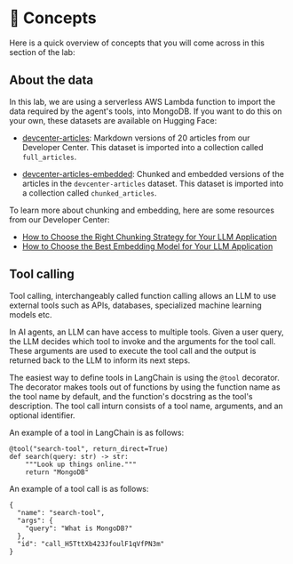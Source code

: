 # 📘 Concepts

Here is a quick overview of concepts that you will come across in this section of the lab:

## About the data

In this lab, we are using a serverless AWS Lambda function to import the data required by the agent's tools, into MongoDB. If you want to do this on your own, these datasets are available on Hugging Face:

* [devcenter-articles](https://huggingface.co/datasets/MongoDB/devcenter-articles): Markdown versions of 20 articles from our Developer Center. This dataset is imported into a collection called `full_articles`. 

* [devcenter-articles-embedded](https://huggingface.co/datasets/MongoDB/devcenter-articles-embedded): Chunked and embedded versions of the articles in the `devcenter-articles` dataset. This dataset is imported into a collection called `chunked_articles`.

To learn more about chunking and embedding, here are some resources from our Developer Center:

* [How to Choose the Right Chunking Strategy for Your LLM Application](https://www.mongodb.com/developer/products/atlas/choosing-chunking-strategy-rag/?utm_campaign=devrel&utm_medium=ai-agents-devday-workshop&utm_term=apoorva.joshi)
* [How to Choose the Best Embedding Model for Your LLM Application](https://www.mongodb.com/developer/products/atlas/choose-embedding-model-rag/?utm_campaign=devrel&utm_medium=ai-agents-devday-workshop&utm_term=apoorva.joshi)

## Tool calling

Tool calling, interchangeably called function calling allows an LLM to use external tools such as APIs, databases, specialized machine learning models etc.

In AI agents, an LLM can have access to multiple tools. Given a user query, the LLM decides which tool to invoke and the arguments for the tool call. These arguments are used to execute the tool call and the output is returned back to the LLM to inform its next steps.  

The easiest way to define tools in LangChain is using the `@tool` decorator. The decorator makes tools out of functions by using the function name as the tool name by default, and the function's docstring as the tool's description. The tool call inturn consists of a tool name, arguments, and an optional identifier. 

An example of a tool in LangChain is as follows:

```
@tool("search-tool", return_direct=True)
def search(query: str) -> str:
    """Look up things online."""
    return "MongoDB"
```
An example of a tool call is as follows:

```
{
  "name": "search-tool",
  "args": {
    "query": "What is MongoDB?"
  },
  "id": "call_H5TttXb423JfoulF1qVfPN3m"
}
```